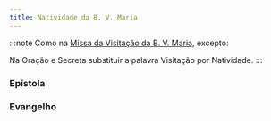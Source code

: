 ```yaml
---
title: Natividade da B. V. Maria
---
```


:::note
Como na [Missa da Visitação da B. V. Maria](./07-02), excepto:

Na Oração e Secreta substituir a palavra Visitação por Natividade.
:::


### Epístola

<LinkCard
  href="/missal/santos/12-08#epístola"
  title="Imaculada Conceição da B. V. Maria"
/>

### Evangelho

<LinkCard href="/missal/santos/08-16-1#evangelho" title="S. Joaquim" />
